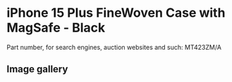 # iPhone 15 Plus FineWoven Case with MagSafe - Black

Part number, for search engines, auction websites and such: MT423ZM/A

## Image gallery

<div style={{ width: "768px" }}>
  <GalleryComponent
    images={[
      {
        original: "/everysource/MT423",
        thumbnail: "/everypreview/MT423",
      },
      {
        original: "/everysource/MT423_AV1",
        thumbnail: "/everypreview/MT423_AV1",
      },
      {
        original: "/everysource/MT423_AV2",
        thumbnail: "/everypreview/MT423_AV2",
      },
      {
        original: "/everysource/MT423_AV3",
        thumbnail: "/everypreview/MT423_AV3",
      },
      {
        original: "/everysource/MT423_AV4",
        thumbnail: "/everypreview/MT423_AV4",
      }
    ]}
  />
</div>
